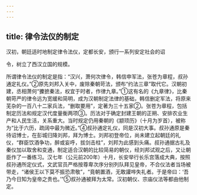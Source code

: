 ```yaml
---
---
---
```

title: 律令法仪的制定
---



汉初，朝廷适时地制定律令法仪，定都长安，颁行一系列安定社会的诏

令，树立了西汉立国的规模。

所谓律令法仪的制定是指：“汉兴，萧何次律令，韩信申军法，张苍为章程，叔孙通定礼仪。”②原先刘邦入关中，废除秦朝苛法，颁布“约法三章”取代它。汉朝初建，丞相萧何“攈摭秦法，权宜于时者，作律九章。”①这有名的《九章律》，比秦朝苛严的律令远为宽缓和简明，成为汉朝制定法律的基础，韩信删定军法，将原来芜杂的一百八十二家兵法，“删取要用”，定著为三十五家②。张苍为章程，包括制定历法和规定汉代度量衡两项③。历法对于确定封建王朝的正朔、安排农业生产和人民生活，关系重大。当时规定仍用秦朝的《颛顼历》（十月为岁首），被称为“比于六历，疏阔中最为微近。”④叔孙通定礼仪，同是汉初大事。叔孙通原是秦待诏博士，在彭城归降刘邦，拜为博士。刘邦初登帝位，尚未建立起朝廷的礼仪，“群臣饮酒争功，醉或妄呼，拔剑击柱”，刘邦为此感到头痛。叔孙通据古礼及秦仪加以取舍和变通，制定适合汉朝的比较简易的朝仪，经刘邦试观之后，又让朝臣作了一番练习。汉七年（公元前200年）十月，长安举行长乐宫落成大典，按照叔孙通所定仪式，文武官员严格按尊卑次序分别列队拜见皇帝，不合仪法者当场被带走，“诸侯王以下莫不振恐肃敬”，“竟朝置酒，无敢讙哗失礼者。于是帝曰：‘吾乃今日知为皇帝之贵也。’”⑤叔孙通被拜为太常。汉初朝仪、宗庙仪法等都由他制定。